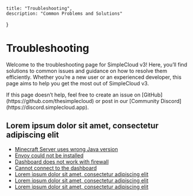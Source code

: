     title: "Troubleshooting",
    description: "Common Problems and Solutions"
}

# Troubleshooting

Welcome to the troubleshooting page for SimpleCloud v3!
Here, you’ll find solutions to common issues and guidance on how to resolve them efficiently.
Whether you’re a new user or an experienced developer, this page aims to help you get the most out of SimpleCloud v3.

<Note>
    If this page doesn’t help, feel free to create an issue on [GitHub](https://github.com/thesimplecloud) or post in our [Community Discord](https://discord.simplecloud.app).
</Note>

## Lorem ipsum dolor sit amet, consectetur adipiscing elit
- [Minecraft Server uses wrong Java version](/troubleshooting/server-uses-wrong-java-version)
- [Envoy could not be installed](/troubleshooting/envoy-could-not-be-installed)
- [Dashboard does not work with firewall](/troubleshooting/dashboard-does-not-work-with-firewall)
- [Cannot connect to the dashboard](/troubleshooting/cannot-connect-to-the-dashboard)
- [Lorem ipsum dolor sit amet, consectetur adipiscing elit](#)
- [Lorem ipsum dolor sit amet, consectetur adipiscing elit](#)
- [Lorem ipsum dolor sit amet, consectetur adipiscing elit](#)
